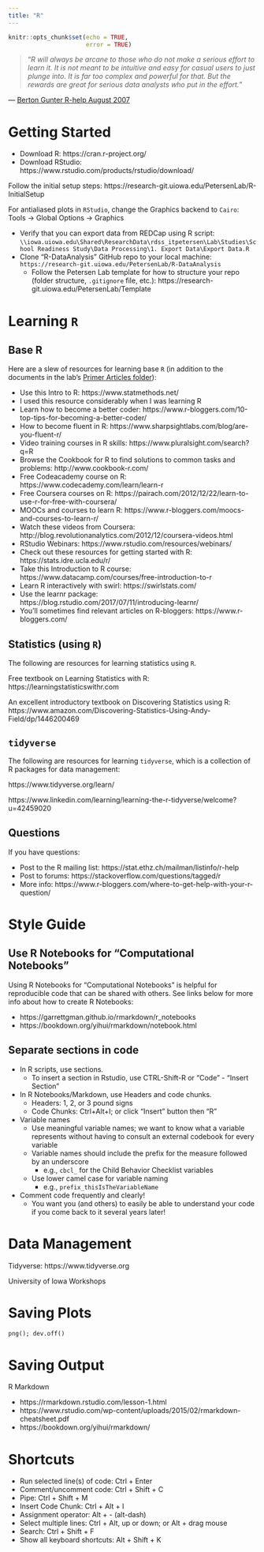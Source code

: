 ```yaml
---
title: "R"
---
```


```r
knitr::opts_chunk$set(echo = TRUE,
                      error = TRUE)
```

 > "*R will always be arcane to those who do not make a serious effort to learn it. It is not meant to be intuitive and easy for casual users to just plunge into. It is far too complex and powerful for that. But the rewards are great for serious data analysts who put in the effort.*"

— [Berton Gunter R-help August 2007](https://www.brodrigues.co/blog/2022-06-02-arcane/)

# Getting Started

- Download R: https://cran.r-project.org/
- Download RStudio: https://www.rstudio.com/products/rstudio/download/

Follow the initial setup steps:
https://research-git.uiowa.edu/PetersenLab/R-InitialSetup

For antialiased plots in `RStudio`, change the Graphics backend to `Cairo`:
Tools → Global Options → Graphics

- Verify that you can export data from REDCap using R script: `\\iowa.uiowa.edu\Shared\ResearchData\rdss_itpetersen\Lab\Studies\School Readiness Study\Data Processing\1. Export Data\Export Data.R`
- Clone "R-DataAnalysis" GitHub repo to your local machine: `https://research-git.uiowa.edu/PetersenLab/R-DataAnalysis`
    - Follow the Petersen Lab template for how to structure your repo (folder structure, `.gitignore` file, etc.): https://research-git.uiowa.edu/PetersenLab/Template

# Learning `R` {#learning}

## Base R

Here are a slew of resources for learning base `R` (in addition to the documents in the lab's [Primer Articles folder](https://drive.google.com/drive/u/0/folders/1U0pNrjF2_tIPU6BiyCv0HqbOUA5P516r)):

- Use this Intro to R: https://www.statmethods.net/
- I used this resource considerably when I was learning R
- Learn how to become a better coder: https://www.r-bloggers.com/10-top-tips-for-becoming-a-better-coder/
- How to become fluent in R: https://www.sharpsightlabs.com/blog/are-you-fluent-r/
- Video training courses in R skills: https://www.pluralsight.com/search?q=R
- Browse the Cookbook for R to find solutions to common tasks and problems: http://www.cookbook-r.com/
- Free Codeacademy course on R: https://www.codecademy.com/learn/learn-r
- Free Coursera courses on R: https://pairach.com/2012/12/22/learn-to-use-r-for-free-with-coursera/
- MOOCs and courses to learn R: https://www.r-bloggers.com/moocs-and-courses-to-learn-r/
- Watch these videos from Coursera: http://blog.revolutionanalytics.com/2012/12/coursera-videos.html
- RStudio Webinars: https://www.rstudio.com/resources/webinars/
- Check out these resources for getting started with R: https://stats.idre.ucla.edu/r/
- Take this Introduction to R course: https://www.datacamp.com/courses/free-introduction-to-r
- Learn R interactively with swirl: https://swirlstats.com/
- Use the learnr package: https://blog.rstudio.com/2017/07/11/introducing-learnr/
- You’ll sometimes find relevant articles on R-bloggers: https://www.r-bloggers.com/

## Statistics (using `R`)

The following are resources for learning statistics using `R`.

Free textbook on Learning Statistics with R: https://learningstatisticswithr.com

An excellent introductory textbook on Discovering Statistics using R: https://www.amazon.com/Discovering-Statistics-Using-Andy-Field/dp/1446200469

## `tidyverse`

The following are resources for learning `tidyverse`, which is a collection of R packages for data management:

https://www.tidyverse.org/learn/

https://www.linkedin.com/learning/learning-the-r-tidyverse/welcome?u=42459020

## Questions

If you have questions:

- Post to the R mailing list: https://stat.ethz.ch/mailman/listinfo/r-help
- Post to forums: https://stackoverflow.com/questions/tagged/r
- More info: https://www.r-bloggers.com/where-to-get-help-with-your-r-question/


# Style Guide

## Use R Notebooks for "Computational Notebooks"

Using R Notebooks for "Computational Notebooks" is helpful for reproducible code that can be shared with others.
See links below for more info about how to create R Notebooks:

- https://garrettgman.github.io/rmarkdown/r_notebooks
- https://bookdown.org/yihui/rmarkdown/notebook.html

## Separate sections in code

- In R scripts, use sections.
    - To insert a section in Rstudio, use CTRL-Shift-R or "Code" - "Insert Section"
- In R Notebooks/Markdown, use Headers and code chunks.
    - Headers: 1, 2, or 3 pound signs
    - Code Chunks: Ctrl+Alt+I; or click "Insert" button then "R"
- Variable names
    - Use meaningful variable names; we want to know what a variable represents without having to consult an external codebook for every variable
    - Variable names should include the prefix for the measure followed by an underscore
        - e.g., `cbcl_` for the Child Behavior Checklist variables
    - Use lower camel case for variable naming
        - e.g., `prefix_thisIsTheVariableName`
- Comment code frequently and clearly!
    - You want you (and others) to easily be able to understand your code if you come back to it several years later!

# Data Management

Tidyverse: https://www.tidyverse.org

University of Iowa Workshops

# Saving Plots

`png(); dev.off()`

# Saving Output

R Markdown

- https://rmarkdown.rstudio.com/lesson-1.html
- https://www.rstudio.com/wp-content/uploads/2015/02/rmarkdown-cheatsheet.pdf
- https://bookdown.org/yihui/rmarkdown/

# Shortcuts

- Run selected line(s) of code: Ctrl + Enter
- Comment/uncomment code: Ctrl + Shift + C
- Pipe: Ctrl + Shift + M
- Insert Code Chunk: Ctrl + Alt + I
- Assignment operator: Alt + - (alt-dash)
- Select multiple lines: Ctrl + Alt, up or down; or Alt + drag mouse
- Search: Ctrl + Shift + F
- Show all keyboard shortcuts: Alt + Shift + K
